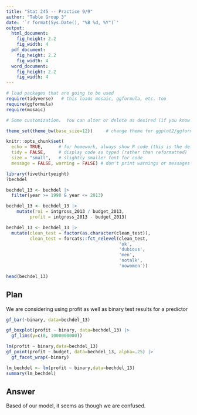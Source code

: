 ```yaml
---
title: "Stat 245 -- Practice 9/9"
author: "Table Group 3"
date: '`r format(Sys.Date(), "%B %d, %Y")`'
output: 
  html_document:
    fig_height: 2.2
    fig_width: 4
  pdf_document:
    fig_height: 2.2
    fig_width: 4
  word_document:
    fig_height: 2.2
    fig_width: 4
---
```


```r
# load packages that are going to be used
require(tidyverse)   # this loads mosaic, ggformula, etc. too
require(ggformula)
require(mosaic)

# Some customization.  You can alter or delete as desired (if you know what you are doing).

theme_set(theme_bw(base_size=12))     # change theme for ggplot2/ggformula

knitr::opts_chunk$set(
  echo = TRUE,      # for homework, always show R code (this is the default)
  tidy = FALSE,     # display code as typed (rather than reformatted)
  size = "small",   # slightly smaller font for code
  message = FALSE, warning = FALSE) # don't print warnings or messages in compiled document. So you MUST check them in RStudio!
```

```r
library(fivethirtyeight)
?bechdel

bechdel_13 <- bechdel |>
  filter(year >= 1990 & year <= 2013) 

bechdel_13 <- bechdel_13 |>
    mutate(roi = intgross_2013 / budget_2013,
         profit = intgross_2013 - budget_2013)

bechdel_13 <- bechdel_13 |>
  mutate(clean_test = factor(as.character(clean_test)),
         clean_test = forcats::fct_relevel(clean_test,
                                           'ok',
                                           'dubious',
                                           'men',
                                           'notalk',
                                           'nowomen'))

head(bechdel_13)
```

## Plan

We are considering using profit as well as binary test results for a predictor 


```r
gf_bar(~binary, data=bechdel_13)

gf_boxplot(profit ~ binary, data=bechdel_13) |>
  gf_lims(y=c(0, 1000000000))
```


```r
lm(profit ~ binary,data=bechdel_13)
gf_point(profit ~ budget, data=bechdel_13, alpha=.25) |>
  gf_facet_wrap(~binary)
```

```r
lm_bechdel <- lm(profit ~ binary,data=bechdel_13)
summary(lm_bechdel)
```

## Answer

Based of our model, it seems as though we are confused.

  